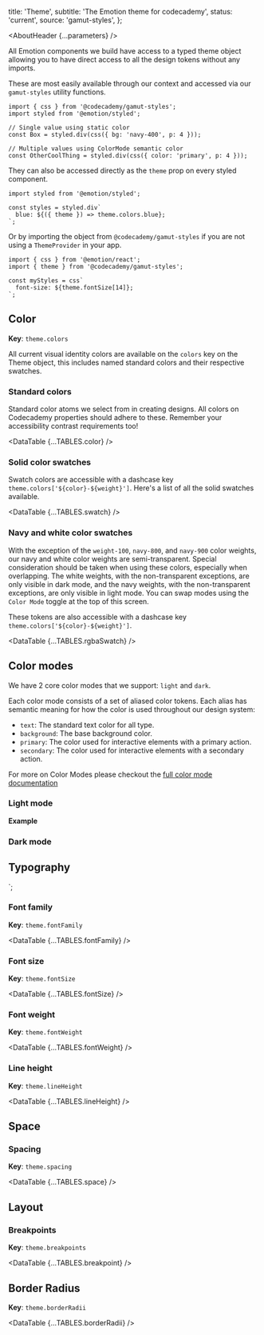 


  title: 'Theme',
  subtitle: 'The Emotion theme for codecademy',
  status: 'current',
  source: 'gamut-styles',
};

<Meta title="Foundations/Theme" />

<AboutHeader {...parameters} />

All Emotion components we build have access to a typed theme object allowing you to have direct access to all the design tokens without any imports.

These are most easily available through our context and accessed via our `gamut-styles` utility functions.

```tsx
import { css } from '@codecademy/gamut-styles';
import styled from '@emotion/styled';

// Single value using static color
const Box = styled.div(css({ bg: 'navy-400', p: 4 }));

// Multiple values using ColorMode semantic color
const OtherCoolThing = styled.div(css({ color: 'primary', p: 4 }));
```

They can also be accessed directly as the `theme` prop on every styled component.

```tsx
import styled from '@emotion/styled';

const styles = styled.div`
  blue: ${({ theme }) => theme.colors.blue};
`;
```

Or by importing the object from `@codecademy/gamut-styles` if you are not using a `ThemeProvider` in your app.

```tsx
import { css } from '@emotion/react';
import { theme } from '@codecademy/gamut-styles';

const myStyles = css`
  font-size: ${theme.fontSize[14]};
`;
```

## Color

**Key**: `theme.colors`

All current visual identity colors are available on the `colors` key on the Theme object, this includes named standard colors and their respective swatches.

### Standard colors

Standard color atoms we select from in creating designs. All colors on Codecademy properties should adhere to these. Remember your accessibility contrast requirements too!

<DataTable {...TABLES.color} />

### Solid color swatches

Swatch colors are accessible with a dashcase key `theme.colors['${color}-${weight}']`. Here's a list of all the solid swatches available.

<DataTable {...TABLES.swatch} />

### Navy and white color swatches

With the exception of the `weight-100`, `navy-800`, and `navy-900` color weights, our navy and white color weights are semi-transparent. Special consideration should be taken when using these colors, especially when overlapping. The white weights, with the non-transparent exceptions, are only visible in dark mode, and the navy weights, with the non-transparent exceptions, are only visible in light mode. You can swap modes using the `Color Mode` toggle at the top of this screen.

These tokens are also accessible with a dashcase key `theme.colors['${color}-${weight}']`.

<DataTable {...TABLES.rgbaSwatch} />

## Color modes

We have 2 core color modes that we support: `light` and `dark`.

Each color mode consists of a set of aliased color tokens. Each alias has semantic meaning for how the color is used throughout our design system:

- `text`: The standard text color for all type.
- `background`: The base background color.
- `primary`: The color used for interactive elements with a primary action.
- `secondary`: The color used for interactive elements with a secondary action.

For more on Color Modes please checkout the [full color mode documentation](/?path=/docs/foundations-colormode--page)

### Light mode

<Background bg="white">
  <DataTable {...TABLES.lightMode} />
</Background>

**Example**

### Dark mode

<Background bg="navy">
  <DataTable {...TABLES.darkMode} />
</Background>

## Typography


`;

### Font family

**Key**: `theme.fontFamily`

<DataTable {...TABLES.fontFamily} />

### Font size

**Key**: `theme.fontSize`

<DataTable {...TABLES.fontSize} />

### Font weight

**Key**: `theme.fontWeight`

<DataTable {...TABLES.fontWeight} />

### Line height

**Key**: `theme.lineHeight`

<DataTable {...TABLES.lineHeight} />

## Space

### Spacing

**Key**: `theme.spacing`

<DataTable {...TABLES.space} />

## Layout

### Breakpoints

**Key**: `theme.breakpoints`

<DataTable {...TABLES.breakpoint} />

## Border Radius

**Key**: `theme.borderRadii`

<DataTable {...TABLES.borderRadii} />
